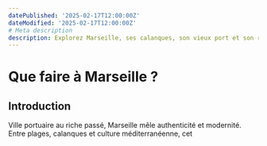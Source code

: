 ```yaml
---
datePublished: '2025-02-17T12:00:00Z'
dateModified: '2025-02-17T12:00:00Z'
# Meta description
description: Explorez Marseille, ses calanques, son vieux port et son riche patrimoine méditerranéen.
---
```


# Que faire à Marseille ?

## Introduction

Ville portuaire au riche passé, Marseille mêle authenticité et modernité. Entre plages, calanques et culture méditerranéenne, cet
